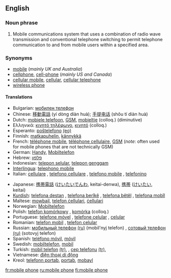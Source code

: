 ==English==

===Noun phrase===
{{en-noun|sg=[[mobile]] [[phone]]}}

# Mobile communications system that uses a combination of radio wave transmission and conventional telephone switching to permit telephone communication to and from mobile users within a specified area.

===Synonyms===
*[[mobile]] (''mainly UK and Australia'')
*[[cellphone]], [[cell-phone]] (''mainly US and Canada'')
*[[cellular mobile]], [[cellular]], [[cellular telephone]]
*[[wireless phone]]

====Translations====
{{rfc-level|Translations at L4+ not in L3 POS section (AutoFormat would have corrected level of Synonyms)}}
{{top}}
*Bulgarian: [[мобилен телефон]] {{m}}
*Chinese: [[移動電話]] (yí dòng diàn huà); [[手提电话]] (shŏu tí diàn huà)
*Dutch: [[mobiele telefoon]], [[GSM]], [[mobieltje]] (colloq.) (diminutive)
*Ελληνικά: [[κινητό τηλέφωνο]], [[κινητό]] (colloq.)
*Esperanto: [[posxtelefono|poŝtelefono]] [[:eo:posxtelefono|(eo)]]
*Finnish: [[matkapuhelin]], [[kännykkä]]
*French: [[téléphone mobile]], [[téléphone cellulaire]], [[GSM]] (''note'': often used for mobile phones that are not technically GSM)
*German: [[Handy]], [[Mobiltelefon]]
*Hebrew: [[פלפון]]
*Indonesian: [[telepon selular]], [[telepon genggam]]
*[[Interlingua]]: [[telephono mobile]]
*Italian: [[cellulare]] {{m}}, [[telefono cellulare]] {{m}}, [[telefono mobile]] {{m}}, [[telefonino]] {{m}}
{{mid}}
*Japanese: [[携帯電話]] ([[けいたいでんわ]], keitai-denwa), [[携帯]] ([[けいたい]], keitai)
*[[Kurdish]]: [[telefona destan]] {{f}}, [[telefona berîkê]] {{f}}, [[telefona bêtêl]] {{f}}, [[telefona mobîl]] {{f}}
*Maltese: [[mowbajl]], [[telefon ċellulari]], [[ċellulari]]
*Norwegian: [[Mobiltelefon]]
*Polish: [[telefon komórkowy]] {{m}}, [[komórka]] {{f}} (colloq.)
*Portuguese: [[telefone móvel]] {{m}}, [[telefone celular]] {{m}}, [[celular]] {{m}}
*Romanian: [[telefon mobil]] {{n}}, [[telefon celular]] {{n}}
*Russian: [[мобильный телефон]] [[:ru:мобильный телефон|(ru)]] (mobil'nyj telefon) {{m}}, [[сотовый телефон]] [[:ru:сотовый телефон|(ru)]] (sotovyj telefon) {{m}}
*Spanish: [[teléfono móvil]], [[móvil]] {{m}}
*Swedish: [[mobiltelefon]], [[mobil]]
*Turkish: [[mobil telefon]] [[:tr:mobil telefon|(tr)]], {{n}}, [[cep telefonu]] [[:tr:cep telefonu|(tr)]], {{n}}
*Vietnamese: [[điện thoại di động]]
*Kreol: [[telefonn portab]],  [[portab]],  [[mobayl]]
{{bottom}}

[[fr:mobile phone]]
[[ru:mobile phone]]
[[fi:mobile phone]]